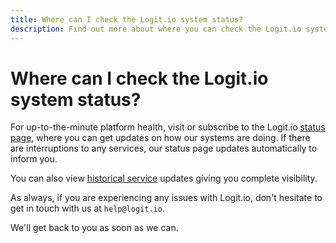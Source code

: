```yaml
---
title: Where can I check the Logit.io system status?
description: Find out more about where you can check the Logit.io system status in this informative article.
---
```


# Where can I check the Logit.io system status?

For up-to-the-minute platform health, visit or subscribe to the 
Logit.io [status page](http://status.logit.io/), where you can get 
updates on how our systems are doing. If there are interruptions 
to any services, our status page updates automatically to inform you.

You can also view [historical service](https://status.logit.io/history) updates 
giving you complete visibility.

As always, if you are experiencing any issues with Logit.io, 
don't hesitate to get in touch with us at `help@logit.io`.

We'll get back to you as soon as we can.